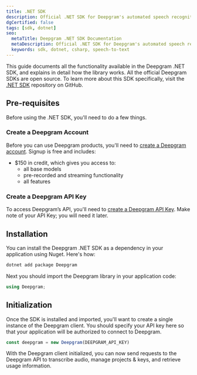 ---
title: .NET SDK
description: Official .NET SDK for Deepgram's automated speech recognition APIs.
dgCertified: false
tags: [sdk, dotnet]
seo:
  metaTitle: Deepgram .NET SDK Documentation
  metaDescription: Official .NET SDK for Deepgram's automated speech recognition APIs.
  keywords: sdk, dotnet, csharp, speech-to-text
---

This guide documents all the functionality available in the Deepgram
.NET SDK, and explains in detail how the library works. All the official
Deepgram SDKs are open source. To learn more about this SDK specifically, visit
the [.NET SDK](https://github.com/deepgram-devs/deepgram-dotnet-sdk) repository on GitHub.

## Pre-requisites

Before using the .NET SDK, you'll need to do a few things.

### Create a Deepgram Account

Before you can use Deepgram products, you'll need to
[create a Deepgram account](https://console.deepgram.com/signup?jump=keys). Signup is
free and includes:

- $150 in credit, which gives you access to:
  - all base models
  - pre-recorded and streaming functionality
  - all features

### Create a Deepgram API Key

To access Deepgram’s API, you'll need to
[create a Deepgram API Key](/documentation/getting-started/authentication/#create-an-api-key).
Make note of your API Key; you will need it later.

## Installation

You can install the Deepgram .NET SDK as a dependency in your application
using Nuget. Here's how:

```bash
dotnet add package Deepgram
```

Next you should import the Deepgram library in your application code:

```csharp
using Deepgram;
```

## Initialization

Once the SDK is installed and imported, you'll want to create a single instance
of the Deepgram client. You should specify your API key here so that your
application will be authorized to connect to Deepgram.

```js
const deepgram = new Deepgram(DEEPGRAM_API_KEY)
```

With the Deepgram client initialized, you can now send requests to the Deepgram
API to transcribe audio, manage projects & keys, and retrieve usage information.
